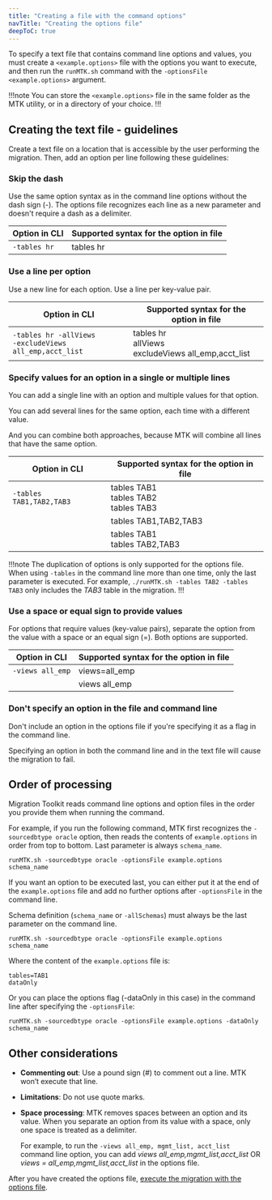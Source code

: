```yaml
---
title: "Creating a file with the command options"
navTitle: "Creating the options file"
deepToC: true
---
```


To specify a text file that contains command line options and values, you must create a `<example.options>` file with the options you want to execute, and then run the `runMTK.sh` command with the `-optionsFile <example.options>` argument.

!!!note
   You can store the `<example.options>` file in the same folder as the MTK utility, or in a directory of your choice.
!!!

## Creating the text file - guidelines

Create a text file on a location that is accessible by the user performing the migration. Then, add an option per line following these guidelines:

### Skip the dash

Use the same option syntax as in the command line options without the dash sign (-). The options file recognizes each line as a new parameter and doesn't require a dash as a delimiter.

| Option in CLI  | Supported syntax for the option in file |
|----------------|-----------------------------------------|
| `-tables hr`   | tables hr                               |

### Use a line per option

Use a new line for each option. Use a line per key-value pair.

| Option in CLI                                                  | Supported syntax for the option in file                       |
|----------------------------------------------------------------|---------------------------------------------------------------|
| `-tables hr -allViews` <br/> `-excludeViews all_emp,acct_list` | tables hr <br/> allViews <br/> excludeViews all_emp,acct_list |

### Specify values for an option in a single or multiple lines

You can add a single line with an option and multiple values for that option.

You can add several lines for the same option, each time with a different value.

And you can combine both approaches, because MTK will combine all lines that have the same option.

| Option in CLI            | Supported syntax for the option in file         |
|--------------------------|-------------------------------------------------|
| `-tables TAB1,TAB2,TAB3` | tables TAB1 <br/> tables TAB2 <br/> tables TAB3 |
|                          | tables TAB1,TAB2,TAB3                           |
|                          | tables TAB1 <br/> tables TAB2,TAB3              |

!!!note
   The duplication of options is only supported for the options file. <br/>
   When using `-tables` in the command line more than one time, only the last parameter is executed. For example, `./runMTK.sh -tables TAB2 -tables TAB3` only includes the _TAB3_ table in the migration.
!!!

### Use a space or equal sign to provide values

For options that require values (key-value pairs), separate the option from the value with a space or an equal sign (=). Both options are supported.

| Option in CLI    | Supported syntax for the option in file |
|------------------|-----------------------------------------|
| `-views all_emp` | views=all_emp                           |
|                  | views all_emp                           |

### Don't specify an option in the file and command line

Don't include an option in the options file if you're specifying it as a flag in the command line.

Specifying an option in both the command line and in the text file will cause the migration to fail.

## Order of processing

Migration Toolkit reads command line options and option files in the order you provide them when running the command.

For example, if you run the following command, MTK first recognizes the `-sourcedbtype oracle` option, then reads the contents of `example.options` in order from top to bottom. Last parameter is always `schema_name`.

```shell
runMTK.sh -sourcedbtype oracle -optionsFile example.options schema_name
```

If you want an option to be executed last, you can either put it at the end of the `example.options` file and add no further options after `-optionsFile` in the command line.

Schema definition (`schema_name` or `-allSchemas`) must always be the last parameter on the command line.

```shell
runMTK.sh -sourcedbtype oracle -optionsFile example.options schema_name
```

Where the content of the `example.options` file is:

```
tables=TAB1
dataOnly
```

Or you can place the options flag (-dataOnly in this case) in the command line after specifying the `-optionsFile`:

```shell
runMTK.sh -sourcedbtype oracle -optionsFile example.options -dataOnly schema_name
```

## Other considerations

-   **Commenting out**: Use a pound sign (#) to comment out a line. MTK won’t execute that line.

-   **Limitations**: Do not use quote marks.

-   **Space processing**: MTK removes spaces between an option and its value. When you separate an option from its value with a space, only one space is treated as a delimiter.

    For example, to run the `-views all_emp, mgmt_list, acct_list` command line option, you can add _views all_emp,mgmt_list,acct_list_ OR _views = all_emp,mgmt_list,acct_list_ in the options file.

After you have created the options file, [execute the migration with the options file](executing_migration_with_txt).

